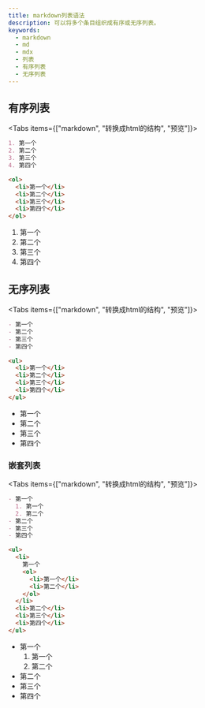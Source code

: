 ```yaml
---
title: markdown列表语法
description: 可以将多个条目组织成有序或无序列表。
keywords:
  - markdown
  - md
  - mdx
  - 列表
  - 有序列表
  - 无序列表
---
```


## 有序列表

<Tabs items={["markdown", "转换成html的结构", "预览"]}>
  <Tab>

```md
1. 第一个
2. 第二个
3. 第三个
4. 第四个
```

  </Tab>
  <Tab>

```html
<ol>
  <li>第一个</li>
  <li>第二个</li>
  <li>第三个</li>
  <li>第四个</li>
</ol>
```

  </Tab>
  <Tab>
    
  1. 第一个
  2. 第二个
  3. 第三个
  4. 第四个

  </Tab>
</Tabs>

## 无序列表

<Tabs items={["markdown", "转换成html的结构", "预览"]}>
  <Tab>

```md
- 第一个
- 第二个
- 第三个
- 第四个
```

  </Tab>
  <Tab>

```html
<ul>
  <li>第一个</li>
  <li>第二个</li>
  <li>第三个</li>
  <li>第四个</li>
</ul>
```

  </Tab>
  <Tab>
  
  - 第一个
  - 第二个
  - 第三个
  - 第四个

  </Tab>
</Tabs>

### 嵌套列表

<Tabs items={["markdown", "转换成html的结构", "预览"]}>
  <Tab>

```md
- 第一个
  1. 第一个
  2. 第二个
- 第二个
- 第三个
- 第四个
```

  </Tab>
  <Tab>

```html
<ul>
  <li>
    第一个
    <ol>
      <li>第一个</li>
      <li>第二个</li>
    </ol>
  </li>
  <li>第二个</li>
  <li>第三个</li>
  <li>第四个</li>
</ul>
```

  </Tab>
  <Tab>
  
  - 第一个
    1. 第一个
    2. 第二个
  - 第二个
  - 第三个
  - 第四个

  </Tab>
</Tabs>
